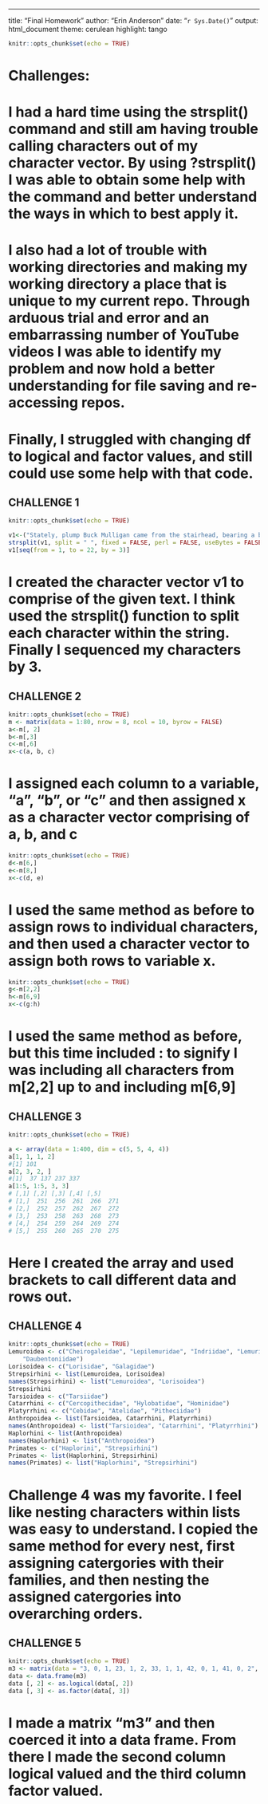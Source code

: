 ---
title: "Final Homework"
author: "Erin Anderson"
date: "`r Sys.Date()`"
output: html_document
  theme: cerulean
  highlight: tango

```r
knitr::opts_chunk$set(echo = TRUE)
```
# Challenges: 
 
# I had a hard time using the strsplit() command and still am having trouble calling characters out of my character vector. By using ?strsplit() I was able to obtain some help with the command and better understand the ways in which to best apply it.

# I also had a lot of trouble with working directories and making my working directory a place that is unique to my current repo. Through arduous trial and error and an embarrassing number of YouTube videos I was able to identify my problem and now hold a better understanding for file saving and re-accessing repos.

# Finally, I struggled with changing df to logical and factor values, and still could use some help with that code.

## CHALLENGE 1
```r
knitr::opts_chunk$set(echo = TRUE)

v1<-("Stately, plump Buck Mulligan came from the stairhead, bearing a bowl of lather on which a mirror and a razor lay crossed.")
strsplit(v1, split = " ", fixed = FALSE, perl = FALSE, useBytes = FALSE)
v1[seq(from = 1, to = 22, by = 3)]

```
# I created the character vector v1 to comprise of the given text. I think used the strsplit() function to split each character within the string. Finally I sequenced my characters by 3.

## CHALLENGE 2
```r
knitr::opts_chunk$set(echo = TRUE)
m <- matrix(data = 1:80, nrow = 8, ncol = 10, byrow = FALSE)
a<-m[, 2]
b<-m[,3]
c<-m[,6]
x<-c(a, b, c)
```
# I assigned each column to a variable, "a", "b", or "c" and then assigned x as a character vector comprising of a, b, and c
```r
knitr::opts_chunk$set(echo = TRUE)
d<-m[6,]
e<-m[8,]
x<-c(d, e)
```
# I used the same method as before to assign rows to individual characters, and then used a character vector to assign both rows to variable x.
```r
knitr::opts_chunk$set(echo = TRUE)
g<-m[2,2]
h<-m[6,9]
x<-c(g:h)
```

# I used the same method as before, but this time included : to signify I was including all characters from m[2,2] up to and including m[6,9]

## CHALLENGE 3
```r
knitr::opts_chunk$set(echo = TRUE)

a <- array(data = 1:400, dim = c(5, 5, 4, 4))
a[1, 1, 1, 2]
#[1] 101
a[2, 3, 2, ]
#[1]  37 137 237 337
a[1:5, 1:5, 3, 3]
# [,1] [,2] [,3] [,4] [,5]
# [1,]  251  256  261  266  271
# [2,]  252  257  262  267  272
# [3,]  253  258  263  268  273
# [4,]  254  259  264  269  274
# [5,]  255  260  265  270  275
```
# Here I created the array and used brackets to call different data and rows out.

## CHALLENGE 4
```r
knitr::opts_chunk$set(echo = TRUE)
Lemuroidea <- c("Cheirogaleidae", "Lepilemuridae", "Indriidae", "Lemuridae",
    "Daubentoniidae")
Lorisoidea <- c("Lorisidae", "Galagidae")
Strepsirhini <- list(Lemuroidea, Lorisoidea)
names(Strepsirhini) <- list("Lemuroidea", "Lorisoidea")
Strepsirhini
Tarsioidea <- c("Tarsiidae")
Catarrhini <- c("Cercopithecidae", "Hylobatidae", "Hominidae")
Platyrrhini <- c("Cebidae", "Atelidae", "Pitheciidae")
Anthropoidea <- list(Tarsioidea, Catarrhini, Platyrrhini)
names(Anthropoidea) <- list("Tarsioidea", "Catarrhini", "Platyrrhini")
Haplorhini <- list(Anthropoidea)
names(Haplorhini) <- list("Anthropoidea")
Primates <- c("Haplorini", "Strepsirhini")
Primates <- list(Haplorhini, Strepsirhini)
names(Primates) <- list("Haplorhini", "Strepsirhini")
```

# Challenge 4 was my favorite. I feel like nesting characters within lists was easy to understand. I copied the same method for every nest, first assigning catergories with their families, and then nesting the assigned catergories into overarching orders.

## CHALLENGE 5
```r
knitr::opts_chunk$set(echo = TRUE)
m3 <- matrix(data = "3, 0, 1, 23, 1, 2, 33, 1, 1, 42, 0, 1, 41, 0, 2", nrow = 5, ncol = 3, byrow = FALSE)
data <- data.frame(m3)
data [, 2] <- as.logical(data[, 2])
data [, 3] <- as.factor(data[, 3])
```
# I made a matrix "m3" and then coerced it into a data frame. From there I made the second column logical valued and the third column factor valued.